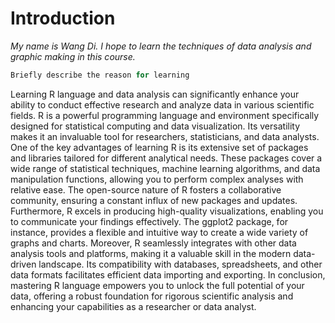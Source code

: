 # Introduction

*My name is Wang Di. I hope to learn the techniques of data analysis and graphic making in this course.*

```{r}
Briefly describe the reason for learning
```

Learning R language and data analysis can significantly enhance your ability to conduct effective research and analyze data in various scientific fields. R is a powerful programming language and environment specifically designed for statistical computing and data visualization. Its versatility makes it an invaluable tool for researchers, statisticians, and data analysts. One of the key advantages of learning R is its extensive set of packages and libraries tailored for different analytical needs. These packages cover a wide range of statistical techniques, machine learning algorithms, and data manipulation functions, allowing you to perform complex analyses with relative ease. The open-source nature of R fosters a collaborative community, ensuring a constant influx of new packages and updates. Furthermore, R excels in producing high-quality visualizations, enabling you to communicate your findings effectively. The ggplot2 package, for instance, provides a flexible and intuitive way to create a wide variety of graphs and charts. Moreover, R seamlessly integrates with other data analysis tools and platforms, making it a valuable skill in the modern data-driven landscape. Its compatibility with databases, spreadsheets, and other data formats facilitates efficient data importing and exporting. In conclusion, mastering R language empowers you to unlock the full potential of your data, offering a robust foundation for rigorous scientific analysis and enhancing your capabilities as a researcher or data analyst.
